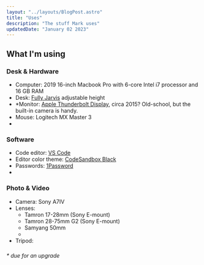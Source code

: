 ```yaml
---
layout: "../layouts/BlogPost.astro"
title: "Uses"
description: "The stuff Mark uses"
updatedDate: "January 02 2023"
---
```


## What I'm using

### Desk & Hardware

- Computer: 2019 16-inch Macbook Pro with 6-core Intel i7 processor and 16 GB RAM
- Desk: [Fully Jarvis](https://www.fully.com/standing-desks/jarvis/jarvis-adjustable-height-desk-bamboo.html) adjustable height
- \*Monitor: [Apple Thunderbolt Display](https://web.archive.org/web/20150207091031/http://www.apple.com:80/displays), circa 2015? Old-school, but the built-in camera is handy.
- Mouse: Logitech MX Master 3
-

### Software

- Code editor: [VS Code](https://code.visualstudio.com/)
- Editor color theme: [CodeSandbox Black](https://marketplace.visualstudio.com/items?itemName=ziterz.codesandbox-black-theme)
- Passwords: [1Password](https://1password.com)
-

### Photo & Video

- Camera: Sony A7IV
- Lenses:
  - Tamron 17-28mm (Sony E-mount)
  - Tamron 28-75mm G2 (Sony E-mount)
  - Samyang 50mm
  -
- Tripod:

###

<em>* due for an upgrade</em>
